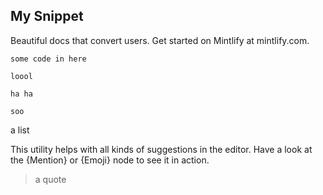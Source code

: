 ## My Snippet

<Info>Beautiful docs that convert users. Get started on Mintlify at mintlify.com.</Info>

```
some code in here

loool

ha ha

soo
```

a list

This utility helps with all kinds of suggestions in the editor. Have a look at the {Mention} or {Emoji} node to see it in action.

> a quote